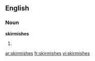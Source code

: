 ==English==

===Noun===
'''skirmishes'''

# {{plural of|skirmish|lang=English}}

[[ar:skirmishes]]
[[fr:skirmishes]]
[[vi:skirmishes]]